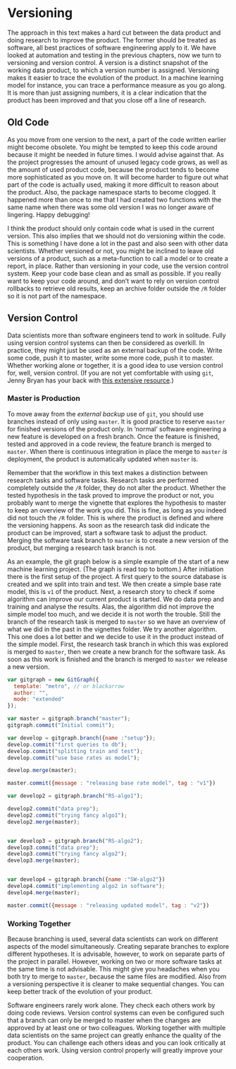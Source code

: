 # Versioning

The approach in this text makes a hard cut between the data product and doing research to improve the product.
The former should be treated as software, all best practices of software engineering apply to it.
We have looked at automation and testing in the previous chapters, now we turn to versioning and version control.
A version is a distinct snapshot of the working data product, to which a version number is assigned.
Versioning makes it easier to trace the evolution of the product.
In a machine learning model for instance, you can trace a performance measure as you go along. 
It is more than just assigning numbers, it is a clear indication that the product has been improved and that you close off a line of research.

## Old Code

As you move from one version to the next, a part of the code written earlier might become obsolete.
You might be tempted to keep this code around because it might be needed in future times.
I would advise against that.
As the project progresses the amount of unused legacy code grows, as well as the amount of used product code, because the product tends to become more sophisticated as you move on.
It will become harder to figure out what part of the code is actually used, making it more difficult to reason about the product.
Also, the package namespace starts to become clogged.
It happened more than once to me that I had created two functions with the same name when there was some old version I was no longer aware of lingering.
Happy debugging!

I think the product should only contain code what is used in the current version. 
This also implies that we should not do versioning within the code.
This is something I have done a lot in the past and also seen with other data scientists.
Whether versioned or not, you might be inclined to leave old versions of a product, such as a meta-function to call a model or to create a report, in place.
Rather than versioning in your code, use the version control system.
Keep your code base clean and as small as possible.
If you really want to keep your code around, and don't want to rely on version control rollbacks to retrieve old results, keep an archive folder outside the `/R` folder so it is not part of the namespace.

## Version Control

Data scientists more than software engineers tend to work in solitude.
Fully using version control systems can then be considered as overkill.
In practice, they might just be used as an external backup of the code.
Write some code, push it to master, write some more code, push it to master.
Whether working alone or together, it is a good idea to use version control for, well, version control.
(If you are not yet comfortable with using `git`, Jenny Bryan has your back with [this extensive resource](https://happygitwithr.com/).)

### Master is Production

To move away from the *external backup* use of `git`, you should use branches instead of only using `master`.
It is good practice to reserve `master` for finished versions of the product only.
In 'normal' software engineering a new feature is developed on a fresh branch.
Once the feature is finished, tested and approved in a code review, the feature branch is merged to `master`.
When there is continuous integration in place the merge to `master` *is* deployment, the product is automatically updated when `master` is.

Remember that the workflow in this text makes a distinction between research tasks and software tasks.
Research tasks are performed completely outside the `/R` folder, they do not alter the product.
Whether the tested hypothesis in the task proved to improve the product or not, you probably want to merge the vignette that explores the hypothesis to master to keep an overview of the work you did.
This is fine, as long as you indeed did not touch the `/R` folder. 
This is where the product is defined and where the versioning happens.
As soon as the research task did indicate the product can be improved, start a software task to adjust the product.
Merging the software task branch to `master` is to create a new version of the product, but merging a research task branch is not. 

As an example, the git graph below is a simple example of the start of a new machine learning project.
(The graph is read top to bottom.)
After initiation there is the first setup of the project.
A first query to the source database is created and we split into train and test.
We then create a simple base rate model, this is `v1` of the product.
Next, a research story to check if some algorithm can improve our current product is started.
We do data prep and training and analyse the results.
Alas, the algorithm did not improve the simple model too much, and we decide it is not worth the trouble.
Still the branch of the research task is merged to `master` so we have an overview of what we did in the past in the vignettes folder.
We try another algorithm.
This one does a lot better and we decide to use it in the product instead of the simple model.
First, the research task branch in which this was explored is merged to `master`, then we create a new branch for the software task.
As soon as this work is finished and the branch is merged to `master` we release a new version.

<script src="https://cdnjs.cloudflare.com/ajax/libs/gitgraph.js/1.11.4/gitgraph.min.js"></script>
<canvas id="gitGraph"></canvas>
```js
var gitgraph = new GitGraph({
  template: "metro", // or blackarrow
  author: "",
  mode: "extended" 
});

var master = gitgraph.branch("master");
gitgraph.commit("Initial commit"); 

var develop = gitgraph.branch({name :"setup"});
develop.commit("first queries to db");
develop.commit("splitting train and test");
develop.commit("use base rates as model");

develop.merge(master);

master.commit({message : "releasing base rate model", tag : "v1"})

var develop2 = gitgraph.branch("RS-algo1");

develop2.commit("data prep");
develop2.commit("trying fancy algo1");
develop2.merge(master);


var develop3 = gitgraph.branch("RS-algo2"); 
develop3.commit("data prep");
develop3.commit("trying fancy algo2");
develop3.merge(master);


var develop4 = gitgraph.branch({name :"SW-algo2"})
develop4.commit("implementing algo2 in software");
develop4.merge(master);

master.commit({message : "releasing updated model", tag : "v2"})
```

### Working Together

Because branching is used, several data scientists can work on different aspects of the model simultaneously.
Creating separate branches to explore different hypotheses. 
It is advisable, however, to work on separate parts of the project in parallel.
However, working on two or more software tasks at the same time is not advisable.
This might give you headaches when you both try to merge to `master`, because the same files are modified.
Also from a versioning perspective it is cleaner to make sequential changes.
You can keep better track of the evolution of your product.

Software engineers rarely work alone. 
They check each others work by doing code reviews.
Version control systems can even be configured such that a branch can only be merged to master when the changes are approved by at least one or two colleagues.
Working together with multiple data scientists on the same project can greatly enhance the quality of the product.
You can challenge each others ideas and you can look critically at each others work.
Using version control properly will greatly improve your cooperation.